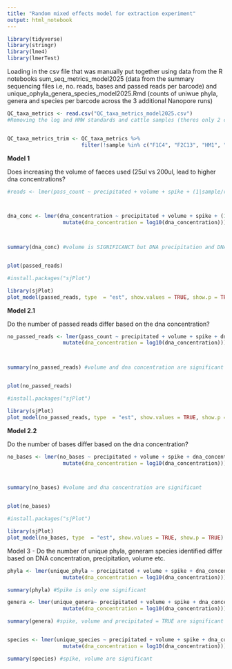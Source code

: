 ```yaml
---
title: "Random mixed effects model for extraction experiment"
output: html_notebook
---
```


```r
library(tidyverse)
library(stringr)
library(lme4)
library(lmerTest)
```

Loading in the csv file that was manually put together using data from the R notebooks sum_seq_metrics_model2025 (data from the summary sequencing files i.e, no. reads, bases and passed reads per barcode) and unique_ophyla_genera_species_model2025.Rmd (counts of uniwue phyla, genera and species per barcode across the 3 additional Nanopore runs)
```r
QC_taxa_metrics <- read.csv("QC_taxa_metrics_model2025.csv")
#Removing the log and HMW standards and cattle samples (theres only 2 cattle but I only want geese in this dataset):


QC_taxa_metrics_trim <- QC_taxa_metrics %>%
                        filter(!sample %in% c("F1C4", "F2C13", "HM1", "LOG1", "HMW2", "LOG2", "HMW3", "LOG3"))


```


**Model 1**

Does increasing the volume of faeces used (25ul vs 200ul, lead to higher dna concentrations?

```r

#reads <- lmer(pass_count ~ precipitated + volume + spike + (1|sample/run), data = QC_taxa_metrics) # do the number of pass counts significantly differ with volume and precipitation (spike is included here and random variables are sample name and the run (either 1 or 111))



dna_conc <- lmer(dna_concentration ~ precipitated + volume + spike + (1|sample/run), data = QC_taxa_metrics_trim %>% 
                  mutate(dna_concentration = log10(dna_concentration)))# do the number of pass counts significantly differ with volume and precipitation (spike is included here and random variables are sample name and the run). DNA concentration is log transformed because if we kept it untransformed, then we would be saying, when you increase dna concetration by one unit (spo  for example 10ul to 11ul) we get x amount of reads, which isnt super informative. But if we log transform it, then we say for every unit increase, which is now a ten fold increase (10 to 100), then we get x amount of reads, which is intuitevely more informative.



summary(dna_conc) #volume is SIGNIFICANCT but DNA precipitation and DNA concentration isnt


plot(passed_reads)

#install.packages("sjPlot")

library(sjPlot)
plot_model(passed_reads, type  = "est", show.values = TRUE, show.p = TRUE)

```


**Model 2.1**

Do the number of passed reads differ based on the dna concentration?

```r


no_passed_reads <- lmer(pass_count ~ precipitated + volume + spike + dna_concentration + (1|sample/run), data = QC_taxa_metrics_trim %>% 
                  mutate(dna_concentration = log10(dna_concentration))) # do the number of pass counts significantly differ with volume and precipitation (spike is included here and random variables are sample name and the run (either 1 or 111))



summary(no_passed_reads) #volume and dna concentration are significant


plot(no_passed_reads)

#install.packages("sjPlot")

library(sjPlot)
plot_model(no_passed_reads, type  = "est", show.values = TRUE, show.p = TRUE)

```



**Model 2.2**

Do the number of bases differ based on the dna concentration?

```r


no_bases <- lmer(no_bases ~ precipitated + volume + spike + dna_concentration + (1|sample/run), data = QC_taxa_metrics_trim %>% 
                  mutate(dna_concentration = log10(dna_concentration))) # do the number of pass counts significantly differ with volume and precipitation (spike is included here and random variables are sample name and the run (either 1 or 111))



summary(no_bases) #volume and dna concentration are significant


plot(no_bases)

#install.packages("sjPlot")

library(sjPlot)
plot_model(no_bases, type  = "est", show.values = TRUE, show.p = TRUE)

```

Model 3 - Do the number of unique phyla, generam species identified differ based on DNA concentration, precipitation, volume etc.

```r

phyla <- lmer(unique_phyla ~ precipitated + volume + spike + dna_concentration + (1|sample/run), data = QC_taxa_metrics_trim %>% 
                  mutate(dna_concentration = log10(dna_concentration)))

summary(phyla) #Spike is only one significant

genera <- lmer(unique_genera~ precipitated + volume + spike + dna_concentration + (1|sample/run), data = QC_taxa_metrics_trim %>% 
                  mutate(dna_concentration = log10(dna_concentration)))

summary(genera) #spike, volume and precipitated = TRUE are significant


species <- lmer(unique_species ~ precipitated + volume + spike + dna_concentration + (1|sample/run), data = QC_taxa_metrics_trim %>% 
                  mutate(dna_concentration = log10(dna_concentration)))

summary(species) #spike, volume are significant


```